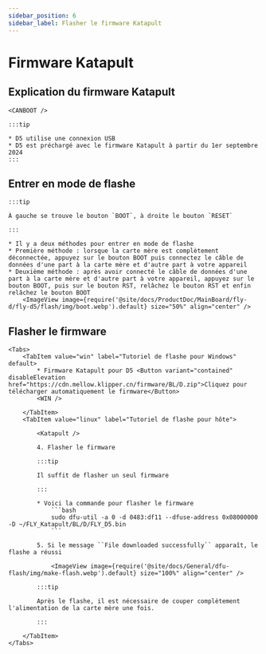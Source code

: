 ```yaml
---
sidebar_position: 6
sidebar_label: Flasher le firmware Katapult
---
```







# Firmware Katapult

## Explication du firmware Katapult

    <CANBOOT />

    :::tip

    * D5 utilise une connexion USB
    * D5 est préchargé avec le firmware Katapult à partir du 1er septembre 2024
    :::

## Entrer en mode de flashe

    :::tip

    À gauche se trouve le bouton `BOOT`, à droite le bouton `RESET`

    :::

    * Il y a deux méthodes pour entrer en mode de flashe
    * Première méthode : lorsque la carte mère est complètement déconnectée, appuyez sur le bouton BOOT puis connectez le câble de données d'une part à la carte mère et d'autre part à votre appareil
    * Deuxième méthode : après avoir connecté le câble de données d'une part à la carte mère et d'autre part à votre appareil, appuyez sur le bouton BOOT, puis sur le bouton RST, relâchez le bouton RST et enfin relâchez le bouton BOOT
        <ImageView image={require('@site/docs/ProductDoc/MainBoard/fly-d/fly-d5/flash/img/boot.webp').default} size="50%" align="center" />

## Flasher le firmware
    <Tabs>
        <TabItem value="win" label="Tutoriel de flashe pour Windows" default>
            * Firmware Katapult pour D5 <Button variant="contained" disableElevation href="https://cdn.mellow.klipper.cn/firmware/BL/D.zip">Cliquez pour télécharger automatiquement le firmware</Button>
            <WIN />

        </TabItem>
        <TabItem value="linux" label="Tutoriel de flashe pour hôte">

            <Katapult />

            4. Flasher le firmware

            :::tip

            Il suffit de flasher un seul firmware

            :::

            * Voici la commande pour flasher le firmware
                ```bash
                sudo dfu-util -a 0 -d 0483:df11 --dfuse-address 0x08000000 -D ~/FLY_Katapult/BL/D/FLY_D5.bin
                ```

            5. Si le message ``File downloaded successfully`` apparaît, le flashe a réussi

                <ImageView image={require('@site/docs/General/dfu-flash/img/make-flash.webp').default} size="100%" align="center" />

            :::tip

            Après le flashe, il est nécessaire de couper complètement l'alimentation de la carte mère une fois.

            :::

        </TabItem>
    </Tabs>
